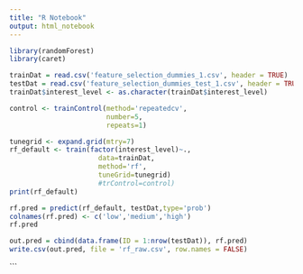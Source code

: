 ---
title: "R Notebook"
output: html_notebook
---

```{r}
library(randomForest)
library(caret)
```


```{r}
trainDat = read.csv('feature_selection_dummies_1.csv', header = TRUE)
testDat = read.csv('feature_selection_dummies_test_1.csv', header = TRUE)
trainDat$interest_level <- as.character(trainDat$interest_level)
```

```{r}
control <- trainControl(method='repeatedcv', 
                        number=5, 
                        repeats=1)
```

```{r}
tunegrid <- expand.grid(mtry=7)
rf_default <- train(factor(interest_level)~., 
                      data=trainDat, 
                      method='rf',
                      tuneGrid=tunegrid) 
                      #trControl=control)
print(rf_default)
```


```{r}
rf.pred = predict(rf_default, testDat,type='prob')
colnames(rf.pred) <- c('low','medium','high')
rf.pred
```


```{r}
out.pred = cbind(data.frame(ID = 1:nrow(testDat)), rf.pred)
write.csv(out.pred, file = 'rf_raw.csv', row.names = FALSE)

```
```

